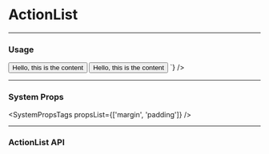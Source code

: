 
# ActionList

---

### Usage

<LiveCode>
  <LiveCode.Content 
    title="Example 1" 
    description="This is the description"
    code={`
      <Box>
        <Button mr={400} color="blue">Hello, this is the content</Button>
        <Button color="red">Hello, this is the content</Button>
      </Box>
    `}
  />
  <LiveCode.Content 
    title="Example 2" 
    description="This is the description"
    code="<h3>Hi, this is the content</h3>"
  />
</LiveCode>

---

### System Props

<SystemPropsTags propsList={['margin', 'padding']} />

---

### ActionList API
<PropsTable component='ActionList' />
